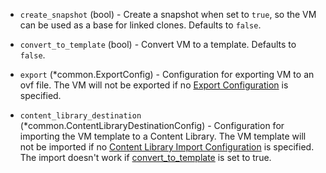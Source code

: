 <!-- Code generated from the comments of the Config struct in builder/vsphere/iso/config.go; DO NOT EDIT MANUALLY -->

-   `create_snapshot` (bool) - Create a snapshot when set to `true`, so the VM can be used as a base
    for linked clones. Defaults to `false`.
    
-   `convert_to_template` (bool) - Convert VM to a template. Defaults to `false`.
    
-   `export` (\*common.ExportConfig) - Configuration for exporting VM to an ovf file.
    The VM will not be exported if no [Export Configuration](#export-configuration) is specified.
    
-   `content_library_destination` (\*common.ContentLibraryDestinationConfig) - Configuration for importing the VM template to a Content Library.
    The VM template will not be imported if no [Content Library Import Configuration](#content-library-import-configuration) is specified.
    The import doesn't work if [convert_to_template](#convert_to_template) is set to true.
    